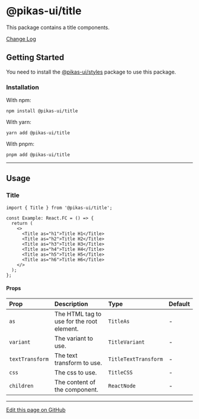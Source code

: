 

<NextSeo title="Title" />

# @pikas-ui/title

This package contains a title components.

<a href="https://github.com/Achaak/pikas/blob/main/packages/ui/title/CHANGELOG.md">
  Change Log
</a>

## Getting Started

You need to install the <a href={stylesLink}>@pikas-ui/styles</a> package to use this package.

### Installation

With npm:

```
npm install @pikas-ui/title
```

With yarn:

```
yarn add @pikas-ui/title
```

With pnpm:

```
pnpm add @pikas-ui/title
```

---

## Usage

### Title

<TitleExample />

```tsx
import { Title } from '@pikas-ui/title';

const Example: React.FC = () => {
  return (
    <>
      <Title as="h1">Title H1</Title>
      <Title as="h2">Title H2</Title>
      <Title as="h3">Title H3</Title>
      <Title as="h4">Title H4</Title>
      <Title as="h5">Title H5</Title>
      <Title as="h6">Title H6</Title>
    </>
  );
};
```

#### Props

| Prop            | Description                               | Type                 | Default |
| :-------------- | :---------------------------------------- | :------------------- | :------ |
| `as`            | The HTML tag to use for the root element. | `TitleAs`            | -       |
| `variant`       | The variant to use.                       | `TitleVariant`       | -       |
| `textTransform` | The text transform to use.                | `TitleTextTransform` | -       |
| `css`           | The css to use.                           | `TitleCSS`           | -       |
| `children`      | The content of the component.             | `ReactNode`          | -       |

---

[Edit this page on GitHub](https://github.com/Achaak/pikas/blob/main/apps/docs-ui/pages/components/title.mdx)

